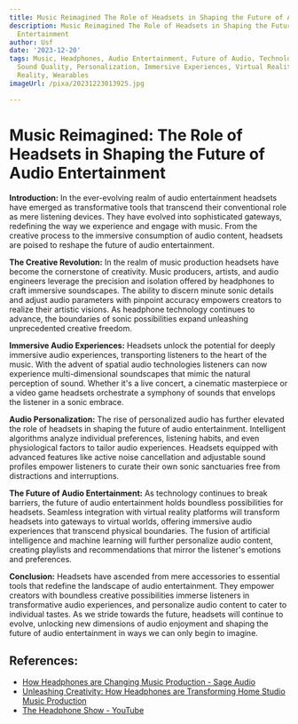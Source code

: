 ```yaml
---
title: Music Reimagined The Role of Headsets in Shaping the Future of Audio Entertainment
description: Music Reimagined The Role of Headsets in Shaping the Future of Audio
  Entertainment
author: Usf
date: '2023-12-20'
tags: Music, Headphones, Audio Entertainment, Future of Audio, Technology, Innovation,
  Sound Quality, Personalization, Immersive Experiences, Virtual Reality, Augmented
  Reality, Wearables
imageUrl: /pixa/20231223013925.jpg

---
```

# Music  Reimagined: The Role of Headsets in Shaping the Future of Audio Entertainment

**Introduction:**
In the ever-evolving realm of audio entertainment headsets  have emerged as transformative tools that transcend their conventional role as mere  listening devices. They  have evolved into sophisticated gateways, redefining  the way we experience and engage  with music. From the creative process to the  immersive consumption of audio content, headsets are poised to reshape the future of audio entertainment.

**The Creative Revolution:**
In the realm of music production headsets have become the cornerstone of creativity.  Music producers, artists, and  audio engineers leverage the precision and isolation offered by  headphones to craft immersive soundscapes. The ability to discern minute sonic details and adjust  audio parameters with  pinpoint accuracy empowers creators to realize their  artistic visions. As headphone technology continues to advance, the boundaries of sonic possibilities expand unleashing unprecedented creative freedom.

**Immersive Audio Experiences:**
Headsets unlock the potential for deeply immersive audio experiences, transporting  listeners to the heart of the music. With the advent of spatial audio technologies listeners can now  experience multi-dimensional soundscapes that mimic the natural perception of sound. Whether it's a live concert, a cinematic masterpiece or a video game headsets orchestrate a symphony of sounds that envelops the listener in a  sonic embrace.

**Audio  Personalization:**
The rise of personalized audio has further elevated the role of headsets in shaping the  future of  audio entertainment. Intelligent algorithms analyze individual  preferences, listening habits, and  even physiological factors to tailor audio experiences. Headsets equipped with advanced features like active noise cancellation  and adjustable sound profiles empower listeners to curate their  own sonic sanctuaries free from  distractions and interruptions.

**The Future of Audio Entertainment:**
As technology continues to break barriers, the future of audio entertainment holds boundless possibilities for headsets. Seamless integration with  virtual reality platforms will transform  headsets into gateways to virtual worlds, offering immersive audio experiences that transcend physical boundaries. The fusion of artificial intelligence and machine learning will further  personalize audio content, creating playlists and recommendations  that mirror the listener's emotions and preferences.

**Conclusion:**
Headsets have ascended from  mere accessories to essential tools  that redefine the landscape of audio entertainment. They empower creators with boundless creative possibilities immerse listeners  in transformative audio  experiences,  and  personalize audio content  to cater  to individual tastes. As we stride towards the future, headsets will continue to evolve, unlocking new dimensions of audio enjoyment and shaping  the future of audio  entertainment in ways  we can only begin to imagine.

## References:
- [How Headphones are Changing Music Production - Sage Audio](https://www.sageaudio.com/articles/how-headphones-are-changing-music-production)
- [Unleashing Creativity: How Headphones are Transforming Home Studio Music Production](https://dottedmusic.com/2023/lifestyle/how-headphones-are-transforming-home-studio-music-production/)
- [The Headphone Show - YouTube](https://youtube.com/c/TheHEADPHONEShow)
